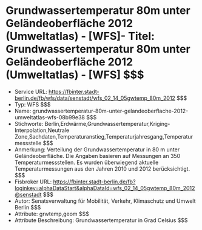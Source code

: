 # Grundwassertemperatur 80m unter Geländeoberfläche 2012 (Umweltatlas) - [WFS]- Titel: Grundwassertemperatur 80m unter Geländeoberfläche 2012 (Umweltatlas) - [WFS] $$$
- Service URL: https://fbinter.stadt-berlin.de/fb/wfs/data/senstadt/wfs_02_14_05gwtemp_80m_2012 $$$
- Typ: WFS $$$
- Name: grundwassertemperatur-80m-unter-gelandeoberflache-2012-umweltatlas-wfs-08b99e38 $$$
- Stichworte: Berlin,Erdwärme,Grundwassertemperatur,Kriging-Interpolation,Neutrale Zone,Sachdaten,Temperaturanstieg,Temperaturjahresgang,Temperaturmessstelle $$$
- Anmerkung: Verteilung der Grundwassertemperatur in 80 m unter Geländeoberfläche. Die Angaben basieren auf Messungen an 350 Temperaturmessstellen. Es wurden überwiegend aktuelle Temperaturmessungen aus den Jahren 2010 und 2012 berücksichtigt. $$$
- Fisbroker URL: https://fbinter.stadt-berlin.de/fb?loginkey=alphaDataStart&alphaDataId=wfs_02_14_05gwtemp_80m_2012@senstadt $$$
- Autor: Senatsverwaltung für Mobilität, Verkehr, Klimaschutz und Umwelt Berlin $$$
- Attribute: grwtemp,geom $$$
- Attribute Beschreibung: Grundwassertemperatur in Grad Celsius $$$
